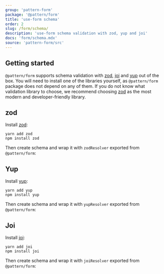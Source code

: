 ```yaml
---
group: 'pattern-form'
package: '@pattern/form'
title: 'use-form schema'
order: 2
slug: /form/schema/
description: 'use-form schema validation with zod, yup and joi'
docs: 'form/schema.mdx'
source: 'pattern-form/src'
---
```



## Getting started

`@pattern/form` supports schema validation with [zod](https://www.npmjs.com/package/zod), [joi](https://www.npmjs.com/package/joi) and [yup](https://www.npmjs.com/package/yup) out of the box.
You will need to install one of the libraries yourself, as `@pattern/form` package does not depend on any of them.
If you do not know what validation library to choose, we recommend choosing [zod](https://www.npmjs.com/package/zod)
as the most modern and developer-friendly library.

## zod

Install [zod](https://www.npmjs.com/package/zod):

```
yarn add zod
npm install zod
```

Then create schema and wrap it with `zodResolver` exported from `@pattern/form`:

<Demo data={FormDemos.zod} />

## Yup

Install [yup](https://www.npmjs.com/package/yup):

```
yarn add yup
npm install yup
```

Then create schema and wrap it with `yupResolver` exported from `@pattern/form`:

<Demo data={FormDemos.yup} />

## Joi

Install [joi](https://www.npmjs.com/package/joi):

```
yarn add joi
npm install joi
```

Then create schema and wrap it with `joiResolver` exported from `@pattern/form`:

<Demo data={FormDemos.joi} />
